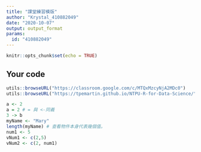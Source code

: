 ---
title: "課堂練習模版"
author: "Krystal_410882049"
date: "2020-10-07"
output: output_format
params:
  id: "410882049"
---

```{r setup, include=FALSE}
knitr::opts_chunk$set(echo = TRUE)
```

## Your code

```{r}
utils::browseURL("https://classroom.google.com/c/MTQxMzcyNjA2MDc0")
utils::browseURL("https://tpemartin.github.io/NTPU-R-for-Data-Science/")
```

```{r}
a <- 2
a = 2 # = 與 <-同義
3 -> b
myName <- "Mary"
length(myName) # 查看物件本身代表幾個值。
num1 <- 5
vNum1 <- c(2,5)
vNum2 <- c(2, num1)
```

